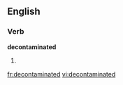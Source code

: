 
==English==

===Verb===
'''decontaminated'''

# {{past of|[[decontaminate]]}}

[[fr:decontaminated]]
[[vi:decontaminated]]